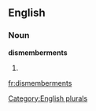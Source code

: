 ==English==

===Noun===
'''dismemberments'''

# {{plural of|[[dismemberment]]}}

[[Category:English plurals]]

[[fr:dismemberments]]